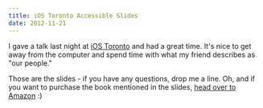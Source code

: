 ```yaml
---
title: iOS Toronto Accessible Slides
date: 2012-11-21
---
```


I gave a talk last night at [iOS Toronto](http://www.meetup.com/iOSToronto/) and had a great time. It's nice to get away from the computer and spend time with what my friend describes as "our people."

<SpeakerDeck deckID="ee3aa460141e0130e3741231380e9611" />

Those are the slides - if you have any questions, drop me a line. Oh, and if you want to purchase the book mentioned in the slides, [head over to Amazon](http://www.amazon.com/gp/product/1430243686/ref=as_li_ss_tl?ie=UTF8&camp=1789&creative=390957&creativeASIN=1430243686&linkCode=as2&tag=ashfur-20) :)
